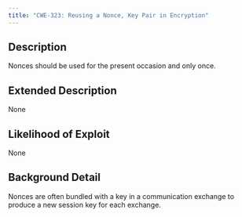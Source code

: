 ```yaml
---
title: "CWE-323: Reusing a Nonce, Key Pair in Encryption"
---
```


## Description
Nonces should be used for the present occasion and only once.

## Extended Description
None

## Likelihood of Exploit
None

## Background Detail
Nonces are often bundled with a key in a communication exchange to produce a new session key for each exchange.
        